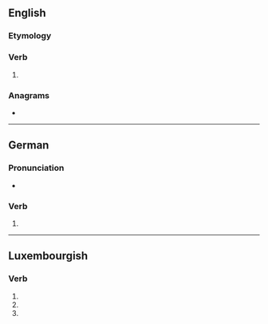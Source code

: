 {{also|-liest}}
==English==

===Etymology===
{{suffix|en|lie|est}}

===Verb===
{{head|en|verb form}}

# {{en-archaic second-person singular of|lie}}

===Anagrams===
* {{anagrams|en|a=eilst|IELTS|Leist|Steil|e-list|islet|istle|lites|slite|stile|teils|tiles}}

----

==German==

===Pronunciation===
* {{audio|de|De-liest.ogg|Audio}}

===Verb===
{{head|de|verb form}}

# {{verb form of|de|lesen||2//3|s|pres}}

----

==Luxembourgish==

===Verb===
{{head|lb|verb form}}

# {{inflection of|lb|liesen||3|s|pres|indc}}
# {{inflection of|lb|liesen||2|p|pres|indc}}
# {{inflection of|lb|liesen||2|p|impr}}